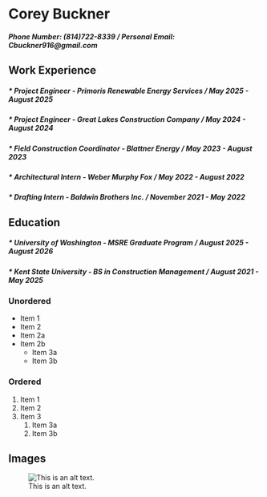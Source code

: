 # **Corey Buckner**
#### _Phone Number: (814)722-8339 / Personal Email: Cbuckner916@gmail.com_
## **Work Experience**
##### * **Project Engineer** - Primoris Renewable Energy Services / _May 2025 - August 2025_
##### * **Project Engineer** - Great Lakes Construction Company / _May 2024 - August 2024_
##### * **Field Construction Coordinator** - Blattner Energy / _May 2023 - August 2023_
##### * **Architectural Intern** - Weber Murphy Fox / _May 2022 - August 2022_
##### * **Drafting Intern** - Baldwin Brothers Inc. / _November 2021 - May 2022_

## **Education**
##### * **University of Washington** - MSRE Graduate Program / _August 2025 - August 2026_
##### * **Kent State University** - BS in Construction Management / _August 2021 - May 2025_


### Unordered

* Item 1
* Item 2
* Item 2a
* Item 2b
    * Item 3a
    * Item 3b

### Ordered

1. Item 1
2. Item 2
3. Item 3
    1. Item 3a
    2. Item 3b

## Images

![This is an alt text.](/image/sample.webp "This is a sample image.")
